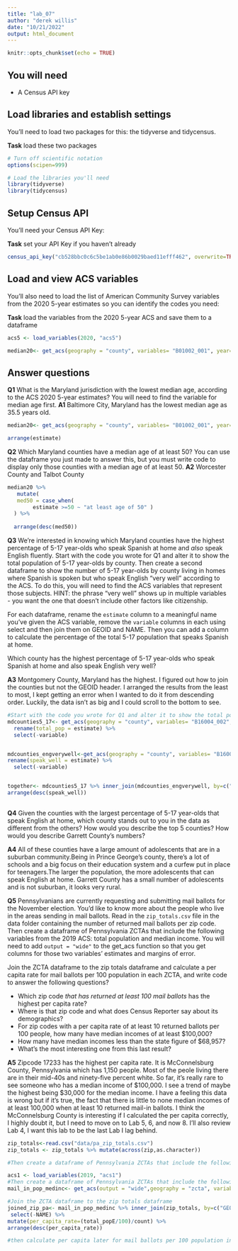 ```yaml
---
title: "lab_07"
author: "derek willis"
date: "10/21/2022"
output: html_document
---
```


```r
knitr::opts_chunk$set(echo = TRUE)
```

## You will need

* A Census API key

## Load libraries and establish settings

You'll need to load two packages for this: the tidyverse and tidycensus.

**Task** load these two packages

```r
# Turn off scientific notation
options(scipen=999)

# Load the libraries you'll need
library(tidyverse)
library(tidycensus)
```

## Setup Census API

You'll need your Census API Key:

**Task** set your API Key if you haven't already

```r
census_api_key("cb528bbc0c6c5be1ab0e86b0029baed11efff462", overwrite=TRUE)
```

## Load and view ACS variables

You'll also need to load the list of American Community Survey variables from the 2020 5-year estimates so you can identify the codes you need:

**Task** load the variables from the 2020 5-year ACS and save them to a dataframe

```r
acs5 <- load_variables(2020, "acs5") 

median20<- get_acs(geography = "county", variables= "B01002_001", year= 2020, state= 'MD')
```

## Answer questions

**Q1** What is the Maryland jurisdiction with the lowest median age, according to the ACS 2020 5-year estimates? You will need to find the variable for median age first.
**A1**
Baltimore City, Maryland has the lowest median age as 35.5 years old. 
```r
median20<- get_acs(geography = "county", variables= "B01002_001", year= 2020, state= 'MD') %>% 

arrange(estimate)

```

**Q2** Which Maryland counties have a median age of at least 50? You can use the dataframe you just made to answer this, but you must write code to display only those counties with a median age of at least 50.
**A2** 
Worcester County and Talbot County
```r
median20 %>%  
   mutate(
   med50 = case_when(
        estimate >=50 ~ "at least age of 50" )
  ) %>% 
  
  arrange(desc(med50))


```

**Q3** We're interested in knowing which Maryland counties have the highest percentage of 5-17 year-olds who speak Spanish at home and *also* speak English fluently. Start with the code you wrote for Q1 and alter it to show the total population of 5-17 year-olds by county. Then create a second dataframe to show the number of 5-17 year-olds by county living in homes where Spanish is spoken but who speak English "very well" according to the ACS. To do this, you will need to find the ACS variables that represent those subjects. HINT: the phrase "very well" shows up in multiple variables - you want the one that doesn't include other factors like citizenship. 

For each dataframe, rename the `estimate` column to a meaningful name you've given the ACS variable, remove the `variable` columns in each using select and then join them on GEOID and NAME. Then you can add a column to calculate the percentage of the total 5-17 population that speaks Spanish at home.

Which county has the highest percentage of 5-17 year-olds who speak Spanish at home and also speak English very well?

**A3**  Montgomery County, Maryland has the highest. I figured out how to join the counties but not the GEOID header. I arranged the results from the least to most, I kept getting an error when I wanted to do it from descending order. Luckily, the data isn't as big and I could scroll to the bottom to see.

```r
#Start with the code you wrote for Q1 and alter it to show the total population of 5-17 year-olds by county
mdcounties5_17<- get_acs(geography = "county", variables= "B16004_002", year= 2020, state= 'MD')  %>% 
  rename(total_pop = estimate) %>% 
  select(-variable) 


mdcounties_engverywell<-get_acs(geography = "county", variables= "B16004_005", year= 2020, state= 'MD') %>% 
rename(speak_well = estimate) %>% 
  select(-variable)



```

```r
together<- mdcounties5_17 %>% inner_join(mdcounties_engverywell, by=c("GEOID"="GEOID", "NAME"="NAME")) %>% 
arrange(desc(speak_well))
        

```  

**Q4** Given the counties with the largest percentage of 5-17 year-olds that speak English at home, which county stands out to you in the data as different from the others? How would you describe the top 5 counties? How would you describe Garrett County's numbers?

**A4** 
All of these counties have a large amount of adolescents that are in a suburban community.Being in Prince George's county, there's a lot of schools and a big focus on their education system and a curfew put in place for teenagers.The larger the population, the more adolescents that can speak English at home. Garrett County has a small number of adolescents and is not suburban, it looks very rural. 

**Q5** Pennsylvanians are currently requesting and submitting mail ballots for the November election. You'd like to know more about the people who live in the areas sending in mail ballots. Read in the `zip_totals.csv` file in the data folder containing the number of returned mail ballots per zip code. Then create a dataframe of Pennsylvania ZCTAs that include the following variables from the 2019 ACS: total population and median income. You will need to add `output = "wide"` to the get_acs function so that you get columns for those two variables' estimates and margins of error.

Join the ZCTA dataframe to the zip totals dataframe and calculate a per capita rate for mail ballots per 100 population in each ZCTA, and write code to answer the following questions?

* Which zip code *that has returned at least 100 mail ballots* has the highest per capita rate? 
* Where is that zip code and what does Census Reporter say about its demographics? 
* For zip codes with a per capita rate of at least 10 returned ballots per 100 people, how many have median incomes of at least $100,000? 
* How many have median incomes less than the state figure of $68,957?
* What's the most interesting one from this last result?

**A5**
Zipcode 17233 has the highest per capita rate. It is McConnelsburg County, Pennsylvania which has 1,150 people. Most of the peole living there are in their mid-40s and ninety-five percent white. So far, it's really rare to see someone who has a median income of $100,000. I see a trend of maybe the highest being $30,000 for the median income. I have a feeling this data is wrong but if it's true, the fact that there is little to none median incomes of at least 100,000 when at least 10 returned mail-in ballots. I think the McConnelsburg County is interesting if I calculated the per capita correctly, I highly doubt it, but I need to move on to Lab 5, 6, and now 8. I'll also review Lab 4, I want this lab to be the last Lab I lag behind. 

```r
zip_totals<-read.csv("data/pa_zip_totals.csv")
zip_totals <- zip_totals %>% mutate(across(zip,as.character))

#Then create a dataframe of Pennsylvania ZCTAs that include the following variables from the 2019 ACS: total population and median income.

acs1 <- load_variables(2019, "acs1") 
#Then create a dataframe of Pennsylvania ZCTAs that include the following variables from the 2019 ACS: total population and median income
mail_in_pop_medinc<- get_acs(output = "wide",geography = "zcta", variables= c(median_income="B07011_001", total_pop="B01003_001"), year= 2019, state= 'PA')

#Join the ZCTA dataframe to the zip totals dataframe 
joined_zip_pa<- mail_in_pop_medinc %>% inner_join(zip_totals, by=c("GEOID"="zip")) %>% 
 select(-NAME) %>% 
mutate(per_capita_rate=(total_popE/100)/count) %>% 
arrange(desc(per_capita_rate))
```
```r
#then calculate per capita later for mail ballots per 100 population in each ZCTA
  
```